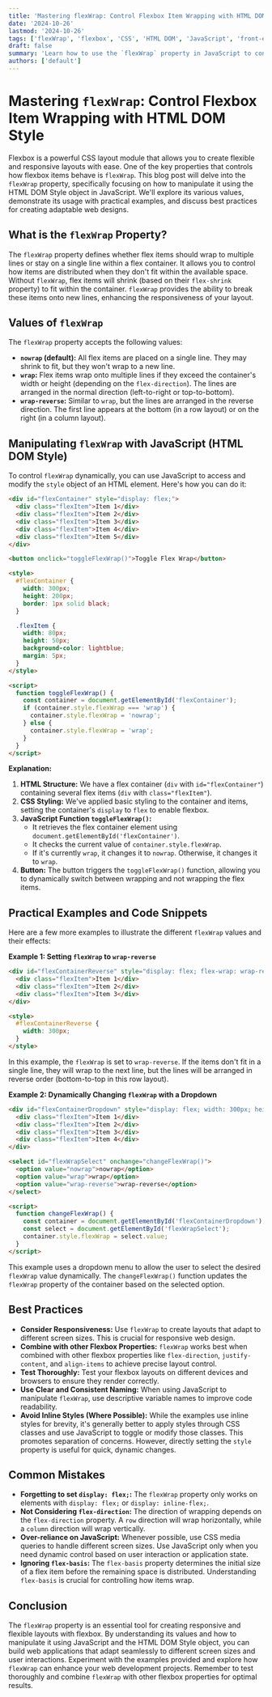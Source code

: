 ```yaml
---
title: 'Mastering flexWrap: Control Flexbox Item Wrapping with HTML DOM Style'
date: '2024-10-26'
lastmod: '2024-10-26'
tags: ['flexWrap', 'flexbox', 'CSS', 'HTML DOM', 'JavaScript', 'front-end development', 'responsive design', 'web development']
draft: false
summary: 'Learn how to use the `flexWrap` property in JavaScript to control how flexbox items wrap onto multiple lines, ensuring responsive and flexible layouts for your web applications.  Explore different values like `nowrap`, `wrap`, and `wrap-reverse` with practical examples and code snippets.'
authors: ['default']
---
```


# Mastering `flexWrap`: Control Flexbox Item Wrapping with HTML DOM Style

Flexbox is a powerful CSS layout module that allows you to create flexible and responsive layouts with ease.  One of the key properties that controls how flexbox items behave is `flexWrap`.  This blog post will delve into the `flexWrap` property, specifically focusing on how to manipulate it using the HTML DOM Style object in JavaScript. We'll explore its various values, demonstrate its usage with practical examples, and discuss best practices for creating adaptable web designs.

## What is the `flexWrap` Property?

The `flexWrap` property defines whether flex items should wrap to multiple lines or stay on a single line within a flex container. It allows you to control how items are distributed when they don't fit within the available space.  Without `flexWrap`, flex items will shrink (based on their `flex-shrink` property) to fit within the container.  `flexWrap` provides the ability to break these items onto new lines, enhancing the responsiveness of your layout.

## Values of `flexWrap`

The `flexWrap` property accepts the following values:

*   **`nowrap` (default):**  All flex items are placed on a single line. They may shrink to fit, but they won't wrap to a new line.
*   **`wrap`:** Flex items wrap onto multiple lines if they exceed the container's width or height (depending on the `flex-direction`).  The lines are arranged in the normal direction (left-to-right or top-to-bottom).
*   **`wrap-reverse`:**  Similar to `wrap`, but the lines are arranged in the reverse direction.  The first line appears at the bottom (in a row layout) or on the right (in a column layout).

## Manipulating `flexWrap` with JavaScript (HTML DOM Style)

To control `flexWrap` dynamically, you can use JavaScript to access and modify the `style` object of an HTML element. Here's how you can do it:

```html
<div id="flexContainer" style="display: flex;">
  <div class="flexItem">Item 1</div>
  <div class="flexItem">Item 2</div>
  <div class="flexItem">Item 3</div>
  <div class="flexItem">Item 4</div>
  <div class="flexItem">Item 5</div>
</div>

<button onclick="toggleFlexWrap()">Toggle Flex Wrap</button>

<style>
  #flexContainer {
    width: 300px;
    height: 200px;
    border: 1px solid black;
  }

  .flexItem {
    width: 80px;
    height: 50px;
    background-color: lightblue;
    margin: 5px;
  }
</style>

<script>
  function toggleFlexWrap() {
    const container = document.getElementById('flexContainer');
    if (container.style.flexWrap === 'wrap') {
      container.style.flexWrap = 'nowrap';
    } else {
      container.style.flexWrap = 'wrap';
    }
  }
</script>
```

**Explanation:**

1.  **HTML Structure:** We have a flex container (`div` with `id="flexContainer"`) containing several flex items (`div` with `class="flexItem"`).
2.  **CSS Styling:** We've applied basic styling to the container and items, setting the container's `display` to `flex` to enable flexbox.
3.  **JavaScript Function `toggleFlexWrap()`:**
    *   It retrieves the flex container element using `document.getElementById('flexContainer')`.
    *   It checks the current value of `container.style.flexWrap`.
    *   If it's currently `wrap`, it changes it to `nowrap`. Otherwise, it changes it to `wrap`.
4.  **Button:**  The button triggers the `toggleFlexWrap()` function, allowing you to dynamically switch between wrapping and not wrapping the flex items.

## Practical Examples and Code Snippets

Here are a few more examples to illustrate the different `flexWrap` values and their effects:

**Example 1:  Setting `flexWrap` to `wrap-reverse`**

```html
<div id="flexContainerReverse" style="display: flex; flex-wrap: wrap-reverse; height: 200px; border: 1px solid black;">
  <div class="flexItem">Item 1</div>
  <div class="flexItem">Item 2</div>
  <div class="flexItem">Item 3</div>
</div>

<style>
  #flexContainerReverse {
    width: 300px;
  }
</style>
```

In this example, the `flexWrap` is set to `wrap-reverse`.  If the items don't fit in a single line, they will wrap to the next line, but the lines will be arranged in reverse order (bottom-to-top in this row layout).

**Example 2:  Dynamically Changing `flexWrap` with a Dropdown**

```html
<div id="flexContainerDropdown" style="display: flex; width: 300px; height: 200px; border: 1px solid black;">
  <div class="flexItem">Item 1</div>
  <div class="flexItem">Item 2</div>
  <div class="flexItem">Item 3</div>
  <div class="flexItem">Item 4</div>
</div>

<select id="flexWrapSelect" onchange="changeFlexWrap()">
  <option value="nowrap">nowrap</option>
  <option value="wrap">wrap</option>
  <option value="wrap-reverse">wrap-reverse</option>
</select>

<script>
  function changeFlexWrap() {
    const container = document.getElementById('flexContainerDropdown');
    const select = document.getElementById('flexWrapSelect');
    container.style.flexWrap = select.value;
  }
</script>
```

This example uses a dropdown menu to allow the user to select the desired `flexWrap` value dynamically. The `changeFlexWrap()` function updates the `flexWrap` property of the container based on the selected option.

## Best Practices

*   **Consider Responsiveness:**  Use `flexWrap` to create layouts that adapt to different screen sizes. This is crucial for responsive web design.
*   **Combine with other Flexbox Properties:**  `flexWrap` works best when combined with other flexbox properties like `flex-direction`, `justify-content`, and `align-items` to achieve precise layout control.
*   **Test Thoroughly:**  Test your flexbox layouts on different devices and browsers to ensure they render correctly.
*   **Use Clear and Consistent Naming:**  When using JavaScript to manipulate `flexWrap`, use descriptive variable names to improve code readability.
*   **Avoid Inline Styles (Where Possible):** While the examples use inline styles for brevity, it's generally better to apply styles through CSS classes and use JavaScript to toggle or modify those classes.  This promotes separation of concerns.  However, directly setting the `style` property is useful for quick, dynamic changes.

## Common Mistakes

*   **Forgetting to set `display: flex;`:** The `flexWrap` property only works on elements with `display: flex;` or `display: inline-flex;`.
*   **Not Considering `flex-direction`:**  The direction of wrapping depends on the `flex-direction` property.  A `row` direction will wrap horizontally, while a `column` direction will wrap vertically.
*   **Over-reliance on JavaScript:**  Whenever possible, use CSS media queries to handle different screen sizes.  Use JavaScript only when you need dynamic control based on user interaction or application state.
*   **Ignoring `flex-basis`:**  The `flex-basis` property determines the initial size of a flex item before the remaining space is distributed. Understanding `flex-basis` is crucial for controlling how items wrap.

## Conclusion

The `flexWrap` property is an essential tool for creating responsive and flexible layouts with flexbox. By understanding its values and how to manipulate it using JavaScript and the HTML DOM Style object, you can build web applications that adapt seamlessly to different screen sizes and user interactions. Experiment with the examples provided and explore how `flexWrap` can enhance your web development projects. Remember to test thoroughly and combine `flexWrap` with other flexbox properties for optimal results.